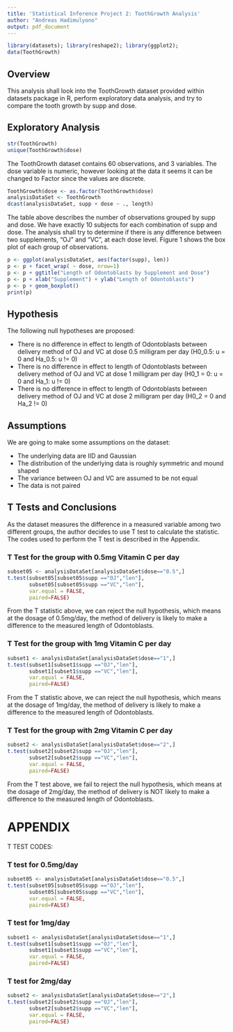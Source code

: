 ```yaml
---
title: 'Statistical Inference Project 2: ToothGrowth Analysis'
author: "Andreas Hadimulyono"
output: pdf_document
---
```



``` r
library(datasets); library(reshape2); library(ggplot2);
data(ToothGrowth)
```

## Overview

This analysis shall look into the ToothGrowth dataset provided within datasets package in R, perform exploratory data analysis, and try to compare the tooth growth by supp and dose.

## Exploratory Analysis

``` r
str(ToothGrowth)
unique(ToothGrowth$dose)
```

The ToothGrowth dataset contains 60 observations, and 3 variables. The dose variable is numeric, however looking at the data it seems it can be changed to Factor since the values are discrete.

``` r
ToothGrowth$dose <- as.factor(ToothGrowth$dose)
analysisDataSet <- ToothGrowth
dcast(analysisDataSet, supp + dose ~ ., length)
```

The table above describes the number of observations grouped by supp and dose. We have exactly 10 subjects for each combination of supp and dose. The analysis shall try to determine if there is any difference between two supplements, "OJ" and "VC", at each dose level. Figure 1 shows the box plot of each group of observations.

``` r
p <- ggplot(analysisDataSet, aes(factor(supp), len))
p <- p + facet_wrap( ~ dose, nrow=1)
p <- p + ggtitle("Length of Odontoblasts by Supplement and Dose")
p <- p + xlab("Supplement") + ylab("Length of Odontoblasts") 
p <- p + geom_boxplot()
print(p)

```

## Hypothesis

The following null hypotheses are proposed:

- There is no difference in effect to length of Odontoblasts between delivery method of OJ and VC at dose 0.5 milligram per day (H0_0.5: u = 0 and Ha_0.5: u != 0)
- There is no difference in effect to length of Odontoblasts between delivery method of OJ and VC at dose 1 milligram per day (H0_1 = 0: u = 0 and Ha_1: u != 0)
- There is no difference in effect to length of Odontoblasts between delivery method of OJ and VC at dose 2 milligram per day (H0_2 = 0 and Ha_2 != 0)

## Assumptions

We are going to make some assumptions on the dataset:

- The underlying data are IID and Gaussian
- The distribution of the underlying data is roughly symmetric and mound shaped
- The variance between OJ and VC are assumed to be not equal
- The data is not paired

## T Tests and Conclusions

As the dataset measures the difference in a measured variable among two different groups, the author decides to use T test to calculate the statistic. The codes used to perform the T test is described in the Appendix.

### T Test for the group with 0.5mg Vitamin C per day

``` r
subset05 <- analysisDataSet[analysisDataSet$dose=="0.5",]
t.test(subset05[subset05$supp =="OJ","len"], 
       subset05[subset05$supp =="VC","len"],
       var.equal = FALSE,
       paired=FALSE)

```

From the T statistic above, we can reject the null hypothesis, which means at the dosage of 0.5mg/day, the method of delivery is likely to make a difference to the measured length of Odontoblasts.

### T Test for the group with 1mg Vitamin C per day

``` r
subset1 <- analysisDataSet[analysisDataSet$dose=="1",]
t.test(subset1[subset1$supp =="OJ","len"], 
       subset1[subset1$supp =="VC","len"],
       var.equal = FALSE,
       paired=FALSE)

```

From the T statistic above, we can reject the null hypothesis, which means at the dosage of 1mg/day, the method of delivery is likely to make a difference to the measured length of Odontoblasts.

### T Test for the group with 2mg Vitamin C per day

``` r
subset2 <- analysisDataSet[analysisDataSet$dose=="2",]
t.test(subset2[subset2$supp =="OJ","len"], 
       subset2[subset2$supp =="VC","len"],
       var.equal = FALSE,
       paired=FALSE)

```

From the T test above, we fail to reject the null hypothesis, which means at the dosage of 2mg/day, the method of delivery is NOT likely to make a difference to the measured length of Odontoblasts.

\newpage

# APPENDIX

T TEST CODES:

### T test for 0.5mg/day 

``` r
subset05 <- analysisDataSet[analysisDataSet$dose=="0.5",]
t.test(subset05[subset05$supp =="OJ","len"], 
       subset05[subset05$supp =="VC","len"],
       var.equal = FALSE,
       paired=FALSE)

```

### T test for 1mg/day 

``` r
subset1 <- analysisDataSet[analysisDataSet$dose=="1",]
t.test(subset1[subset1$supp =="OJ","len"], 
       subset1[subset1$supp =="VC","len"],
       var.equal = FALSE,
       paired=FALSE)

```

### T test for 2mg/day 

``` r
subset2 <- analysisDataSet[analysisDataSet$dose=="2",]
t.test(subset2[subset2$supp =="OJ","len"], 
       subset2[subset2$supp =="VC","len"],
       var.equal = FALSE,
       paired=FALSE)

```
